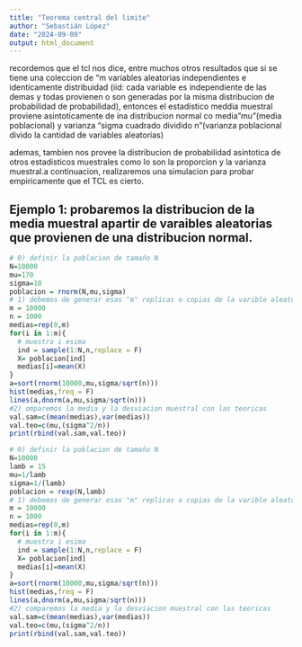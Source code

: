 ---
title: "Teorema central del limite"
author: "Sebastián López"
date: "2024-09-09"
output: html_document
---

recordemos que el tcl nos dice, entre muchos otros resultados que si se tiene una coleccion de "m variables aleatorias independientes e identicamente distribuidad (iid: cada variable es independiente de las demas y todas provienen o son generadas por la misma distribucion de probabilidad de probabilidad), entonces el estadistico meddia muestral proviene asintoticamente de ina distribucion normal co media "mu"(media poblacional) y varianza "sigma cuadrado dividido n"(varianza poblacional divido la cantidad de variables aleatorias)

ademas, tambien nos provee la distribucion de probabilidad asintotica de otros estadisticos muestrales como lo son la proporcion y la varianza muestral.a continuacion, realizaremos una simulacion para probar empiricamente que el TCL es cierto.

## Ejemplo 1: probaremos la distribucion de la media muestral apartir de varaibles aleatorias que provienen de una distribucion normal.
```{r}
# 0) definir la poblacion de tamaño N
N=10000
mu=170
sigma=10 
poblacion = rnorm(N,mu,sigma)
# 1) debemos de generar esas "m" replicas o copias de la varible aleatoria, de tamaño "n"
m = 10000
n = 1000
medias=rep(0,m)
for(i in 1:m){
  # muestra i esima
  ind = sample(1:N,n,replace = F)
  X= poblacion[ind] 
  medias[i]=mean(X)
}
a=sort(rnorm(10000,mu,sigma/sqrt(n)))
hist(medias,freq = F)
lines(a,dnorm(a,mu,sigma/sqrt(n)))
#2) omparemos la media y la desviacion muestral con las teoricas
val.sam=c(mean(medias),var(medias))
val.teo=c(mu,(sigma^2/n))
print(rbind(val.sam,val.teo))

```

```{r}
# 0) definir la poblacion de tamaño N
N=10000
lamb = 15
mu=1/lamb
sigma=1/(lamb)
poblacion = rexp(N,lamb)
# 1) debemos de generar esas "m" replicas o copias de la varible aleatoria, de tamaño "n"
m = 10000
n = 1000
medias=rep(0,m)
for(i in 1:m){
  # muestra i esima
  ind = sample(1:N,n,replace = F)
  X= poblacion[ind] 
  medias[i]=mean(X)
}
a=sort(rnorm(10000,mu,sigma/sqrt(n)))
hist(medias,freq = F)
lines(a,dnorm(a,mu,sigma/sqrt(n)))
#2) comparemos la media y la desviacion muestral con las teoricas
val.sam=c(mean(medias),var(medias))
val.teo=c(mu,(sigma^2/n))
print(rbind(val.sam,val.teo))

```

